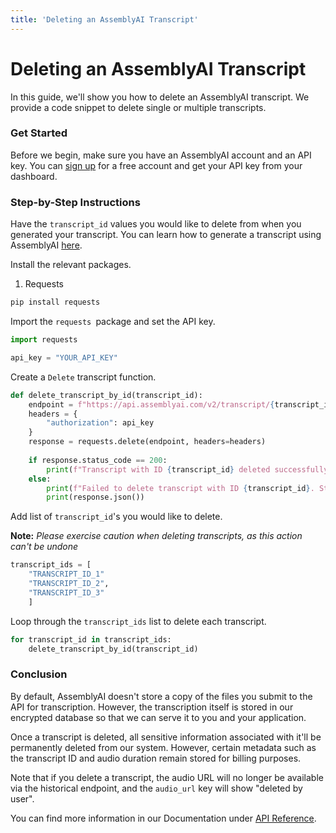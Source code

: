 ```yaml
---
title: 'Deleting an AssemblyAI Transcript'
---
```





# Deleting an AssemblyAI Transcript

In this guide, we'll show you how to delete an AssemblyAI transcript. We provide a code snippet to delete single or multiple transcripts.

### Get Started

Before we begin, make sure you have an AssemblyAI account and an API key. You can [sign up](https://assemblyai.com/dashboard/signup) for a free account and get your API key from your dashboard.

### Step-by-Step Instructions

Have the `transcript_id` values you would like to delete from when you generated your transcript. You can learn how to generate a transcript using AssemblyAI [here](https://github.com/AssemblyAI/cookbook/blob/master/core-transcription/transcribe.ipynb).

Install the relevant packages. 
1. Requests


```bash
pip install requests
```

Import the `requests `package and set the API key.


```python
import requests

api_key = "YOUR_API_KEY"
```

Create a `Delete` transcript function. 


```python
def delete_transcript_by_id(transcript_id):
    endpoint = f"https://api.assemblyai.com/v2/transcript/{transcript_id}"
    headers = {
        "authorization": api_key
    }
    response = requests.delete(endpoint, headers=headers)
    
    if response.status_code == 200:
        print(f"Transcript with ID {transcript_id} deleted successfully.")
    else:
        print(f"Failed to delete transcript with ID {transcript_id}. Status code: {response.status_code}")
        print(response.json())
```

Add list of `transcript_id`'s you would like to delete. 

__Note:__ _Please exercise caution when deleting transcripts, as this action can't be undone_


```python
transcript_ids = [
    "TRANSCRIPT_ID_1"
    "TRANSCRIPT_ID_2", 
    "TRANSCRIPT_ID_3"
    ]
```

Loop through the `transcript_ids` list to delete each transcript.


```python
for transcript_id in transcript_ids:
    delete_transcript_by_id(transcript_id)
```

### Conclusion
By default, AssemblyAI doesn't store a copy of the files you submit to the API for transcription. However, the transcription itself is stored in our encrypted database so that we can serve it to you and your application.

Once a transcript is deleted, all sensitive information associated with it'll be permanently deleted from our system. However, certain metadata such as the transcript ID and audio duration remain stored for billing purposes.

Note that if you delete a transcript, the audio URL will no longer be available via the historical endpoint, and the `audio_url` key will show "deleted by user".

You can find more information in our Documentation under [API Reference](https://www.assemblyai.com/docs/api-reference/listing-and-deleting#deleting-transcripts-from-the-api).

